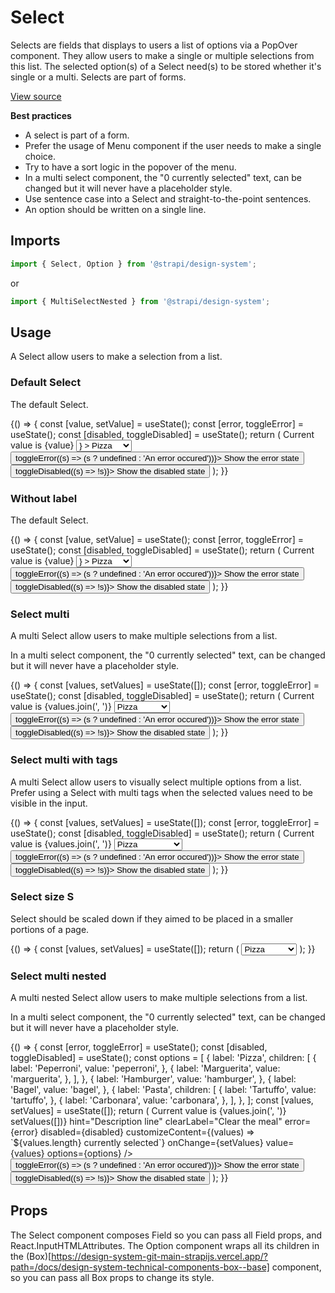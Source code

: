 <!--- Select.stories.mdx --->


<Meta title="Design System/Components/Select" component={Select} />

# Select

Selects are fields that displays to users a list of options via a PopOver component. They allow users to make a single
or multiple selections from this list. The selected option(s) of a Select need(s) to be stored whether it's single or a
multi. Selects are part of forms.

[View source](https://github.com/strapi/design-system/tree/main/packages/strapi-design-system/src/Select)

**Best practices**

- A select is part of a form.
- Prefer the usage of Menu component if the user needs to make a single choice.
- Try to have a sort logic in the popover of the menu.
- In a multi select component, the "0 currently selected" text, can be changed but it will never have a placeholder
  style.
- Use sentence case into a Select and straight-to-the-point sentences.
- An option should be written on a single line.

## Imports

```js
import { Select, Option } from '@strapi/design-system';
```

or

```js
import { MultiSelectNested } from '@strapi/design-system';
```

## Usage

A Select allow users to make a selection from a list.

### Default Select

The default Select.

<Canvas>
  <Story name="base">
    {() => {
      const [value, setValue] = useState();
      const [error, toggleError] = useState();
      const [disabled, toggleDisabled] = useState();
      return (
        <Stack spacing={11}>
          <Typography variant="beta">Current value is {value}</Typography>
          <Select
            id="select1"
            label="Choose your meal"
            labelAction={<Earth />}
            required
            placeholder="Your example"
            hint="Description line"
            onClear={() => setValue(undefined)}
            clearLabel="Clear the meal"
            error={error}
            value={value}
            onChange={setValue}
            disabled={disabled}
            startIcon={<Plus />}
            selectButtonTitle="Carret Down Button"
          >
            <Option
              value="pizza"
              startIcon={<div style={{ height: '6px', borderRadius: '50%', width: '6px', background: 'red' }} />}
            >
              Pizza
            </Option>
            <Option value="hamburger">Hamburger</Option>
            <Option value="bagel">Bagel</Option>
          </Select>
          <button onClick={() => toggleError((s) => (s ? undefined : 'An error occured'))}>
            <Typography>Show the error state</Typography>
          </button>
          <button onClick={() => toggleDisabled((s) => !s)}>
            <Typography>Show the disabled state</Typography>
          </button>
        </Stack>
      );
    }}
  </Story>
</Canvas>

### Without label

The default Select.

<Canvas>
  <Story name="withoutLabel">
    {() => {
      const [value, setValue] = useState();
      const [error, toggleError] = useState();
      const [disabled, toggleDisabled] = useState();
      return (
        <Stack spacing={11}>
          <Typography variant="beta">Current value is {value}</Typography>
          <Select
            id="select1"
            aria-label="Choose your meal"
            placeholder="Your example"
            hint="Description line"
            onClear={() => setValue(undefined)}
            clearLabel="Clear the meal"
            error={error}
            value={value}
            onChange={setValue}
            disabled={disabled}
            startIcon={<Plus />}
            selectButtonTitle="Carret Down Button"
          >
            <Option
              value="pizza"
              startIcon={<div style={{ height: '6px', borderRadius: '50%', width: '6px', background: 'red' }} />}
            >
              Pizza
            </Option>
            <Option value="hamburger">Hamburger</Option>
            <Option value="bagel">Bagel</Option>
          </Select>
          <button onClick={() => toggleError((s) => (s ? undefined : 'An error occured'))}>
            <Typography>Show the error state</Typography>
          </button>
          <button onClick={() => toggleDisabled((s) => !s)}>
            <Typography>Show the disabled state</Typography>
          </button>
        </Stack>
      );
    }}
  </Story>
</Canvas>

### Select multi

A multi Select allow users to make multiple selections from a list.

In a multi select component, the "0 currently selected" text, can be changed but it will never have a placeholder style.

<Canvas>
  <Story name="multi">
    {() => {
      const [values, setValues] = useState([]);
      const [error, toggleError] = useState();
      const [disabled, toggleDisabled] = useState();
      return (
        <Stack spacing={11}>
          <Typography as="h2" variant="beta">
            Current value is {values.join(', ')}
          </Typography>
          <Select
            id="select1"
            label="Choose your meal"
            placeholder="Your example"
            onClear={() => setValues([])}
            hint="Description line"
            clearLabel="Clear the meal"
            selectButtonTitle="Carret Down Button"
            error={error}
            value={values}
            onChange={setValues}
            disabled={disabled}
            customizeContent={(values) => `${values.length} currently selected`}
            multi
          >
            <Option value="pizza">Pizza</Option>
            <Option value="hamburger">Hamburger</Option>
            <Option value="bagel">Bagel</Option>
          </Select>
          <button onClick={() => toggleError((s) => (s ? undefined : 'An error occured'))}>
            <Typography>Show the error state</Typography>
          </button>
          <button onClick={() => toggleDisabled((s) => !s)}>
            <Typography>Show the disabled state</Typography>
          </button>
        </Stack>
      );
    }}
  </Story>
</Canvas>

### Select multi with tags

A multi Select allow users to visually select multiple options from a list. Prefer using a Select with multi tags when
the selected values need to be visible in the input.

<Canvas>
  <Story name="multi-withTags">
    {() => {
      const [values, setValues] = useState([]);
      const [error, toggleError] = useState();
      const [disabled, toggleDisabled] = useState();
      return (
        <Stack spacing={11}>
          <Typography variant="beta">Current value is {values.join(', ')}</Typography>
          <Select
            id="select1"
            label="Choose your meal"
            placeholder="Your example"
            onClear={() => setValues([])}
            hint="Description line"
            clearLabel="Clear the meal"
            error={error}
            value={values}
            onChange={setValues}
            disabled={disabled}
            customizeContent={(values) => `${values.length} currently selected`}
            selectButtonTitle="Carret Down Button"
            multi
            withTags
          >
            <Option value="pizza">Pizza</Option>
            <Option value="hamburger">Hamburger</Option>
            <Option value="bagel">Bagel</Option>
            {Array(20)
              .fill(null)
              .map((_, i) => (
                <Option key={i} value={`${i}`}>
                  Another option
                </Option>
              ))}
          </Select>
          <button onClick={() => toggleError((s) => (s ? undefined : 'An error occured'))}>
            <Typography>Show the error state</Typography>
          </button>
          <button onClick={() => toggleDisabled((s) => !s)}>
            <Typography>Show the disabled state</Typography>
          </button>
        </Stack>
      );
    }}
  </Story>
</Canvas>

### Select size S

Select should be scaled down if they aimed to be placed in a smaller portions of a page.

<Canvas>
  <Story name="size-S">
    {() => {
      const [values, setValues] = useState([]);
      return (
        <Stack spacing={11}>
          <Select
            id="select1"
            label="Choose your meal"
            placeholder="Your example"
            onClear={() => setValues([])}
            hint="Description line"
            clearLabel="Clear the meal"
            error={undefined}
            size="S"
            value={values}
            onChange={setValues}
            disabled={false}
            customizeContent={(values) => `${values.length} currently selected`}
            selectButtonTitle="Carret Down Button"
          >
            <Option value="pizza">Pizza</Option>
            <Option value="hamburger">Hamburger</Option>
            <Option value="bagel">Bagel</Option>
          </Select>
        </Stack>
      );
    }}
  </Story>
</Canvas>

### Select multi nested

A multi nested Select allow users to make multiple selections from a list.

In a multi select component, the "0 currently selected" text, can be changed but it will never have a placeholder style.

<Canvas>
  <Story name="multi-nested">
    {() => {
      const [error, toggleError] = useState();
      const [disabled, toggleDisabled] = useState();
      const options = [
        {
          label: 'Pizza',
          children: [
            {
              label: 'Peperroni',
              value: 'peperroni',
            },
            {
              label: 'Marguerita',
              value: 'marguerita',
            },
          ],
        },
        {
          label: 'Hamburger',
          value: 'hamburger',
        },
        {
          label: 'Bagel',
          value: 'bagel',
        },
        {
          label: 'Pasta',
          children: [
            {
              label: 'Tartuffo',
              value: 'tartuffo',
            },
            {
              label: 'Carbonara',
              value: 'carbonara',
            },
          ],
        },
      ];
      const [values, setValues] = useState([]);
      return (
        <Stack spacing={11}>
          <Typography variant="beta">Current value is {values.join(', ')}</Typography>
          <MultiSelectNested
            id="select1"
            label="Choose your meal"
            placeholder="Your example"
            onClear={() => setValues([])}
            hint="Description line"
            clearLabel="Clear the meal"
            error={error}
            disabled={disabled}
            customizeContent={(values) => `${values.length} currently selected`}
            onChange={setValues}
            value={values}
            options={options}
          />
          <button onClick={() => toggleError((s) => (s ? undefined : 'An error occured'))}>
            <Typography>Show the error state</Typography>
          </button>
          <button onClick={() => toggleDisabled((s) => !s)}>
            <Typography>Show the disabled state</Typography>
          </button>
        </Stack>
      );
    }}
  </Story>
</Canvas>

## Props

The Select component composes Field so you can pass all Field props, and React.InputHTMLAttributes. The Option component
wraps all its children in the
(Box)[https://design-system-git-main-strapijs.vercel.app/?path=/docs/design-system-technical-components-box--base]
component, so you can pass all Box props to change its style.

<ArgsTable of={Select} />

